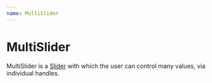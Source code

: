 ```yaml
---
name: MultiSlider
---
```


# MultiSlider

MultiSlider is a [Slider](./Slider.md) with which the user can control many values, via individual handles.

[property]: https://github.com/danburzo/react-recipes/blob/master/recipes/property-pattern.md
